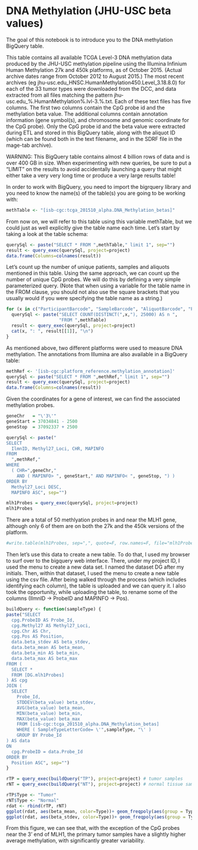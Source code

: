# DNA Methylation (JHU-USC beta values)
The goal of this notebook is to introduce you to the DNA methylation BigQuery table.

This table contains all available TCGA Level-3 DNA methylation data produced by the JHU-USC methylation pipeline using the Illumina Infinium Human Methylation 27k and 450k platforms, as of October 2015. (Actual archive dates range from October 2012 to August 2015.) The most recent archives (eg jhu-usc.edu_HNSC.HumanMethylation450.Level_3.18.8.0) for each of the 33 tumor types were downloaded from the DCC, and data extracted from all files matching the pattern jhu-usc.edu_%.HumanMethylation%.lvl-3.%.txt. Each of these text files has five columns. The first two columns contain the CpG probe id and the methylation beta value. The additional columns contain annotation information (gene symbol(s), and chromosome and genomic coordinate for the CpG probe). Only the CpG probe id and the beta value were extracted during ETL and stored in this BigQuery table, along with the aliquot ID (which can be found both in the text filename, and in the SDRF file in the mage-tab archive).

WARNING: This BigQuery table contains almost 4 billion rows of data and is over 400 GB in size. When experimenting with new queries, be sure to put a "LIMIT" on the results to avoid accidentally launching a query that might either take a very very long time or produce a very large results table!

In order to work with BigQuery, you need to import the bigrquery library and you need to know the name(s) of the table(s) you are going to be working with:

```r
methTable <- "[isb-cgc:tcga_201510_alpha.DNA_Methylation_betas]"
```

From now on, we will refer to this table using this variable methTable, but we could just as well explicitly give the table name each time.
Let's start by taking a look at the table schema:

```r
querySql <- paste("SELECT * FROM ",methTable," limit 1", sep="")
result <- query_exec(querySql, project=project)
data.frame(Columns=colnames(result))
```

Let's count up the number of unique patients, samples and aliquots mentioned in this table. Using the same approach, we can count up the number of unique CpG probes. We will do this by defining a very simple parameterized query. (Note that when using a variable for the table name in the FROM clause, you should not also use the square brackets that you usually would if you were specifying the table name as a string.)


```r
for (x in c("ParticipantBarcode", "SampleBarcode", "AliquotBarcode", "Probe_Id")) {
  querySql <- paste("SELECT COUNT(DISTINCT(",x,"), 25000) AS n ",
                    "FROM ",methTable)
  result <- query_exec(querySql, project=project)
  cat(x, ": ", result[[1]], "\n")
}
```

As mentioned above, two different platforms were used to measure DNA methylation. The annotations from Illumina are also available in a BigQuery table:

```r
methRef <- '[isb-cgc:platform_reference.methylation_annotation]'
querySql <- paste("SELECT * FROM ",methRef," limit 1", sep="")
result <- query_exec(querySql, project=project)
data.frame(Columns=colnames(result))
```

Given the coordinates for a gene of interest, we can find the associated methylation probes.

```r
geneChr   = "\'3\'"
geneStart = 37034841 - 2500
geneStop  = 37092337 + 2500

querySql <- paste("
SELECT
  IlmnID, Methyl27_Loci, CHR, MAPINFO
FROM
  ",methRef,"
WHERE
  ( CHR=",geneChr,"
    AND ( MAPINFO> ", geneStart," AND MAPINFO< ", geneStop, ") )
ORDER BY
  Methyl27_Loci DESC,
  MAPINFO ASC", sep="")

mlh1Probes = query_exec(querySql, project=project)
mlh1Probes
```

There are a total of 50 methlyation probes in and near the MLH1 gene, although only 6 of them are on both the 27k and the 450k versions of the platform.

```r
#write.table(mlh1Probes, sep=",", quote=F, row.names=F, file="mlh1Probes.csv")
```

Then let's use this data to create a new table. To do that, I used my browser to surf over to the bigquery web interface. There, under my project ID, I used the menu to create a new data set. I named the dataset DG after my initials. Then, within that dataset, I used the menu to create a new table using the csv file. After being walked through the process (which includes identifying each column), the table is uploaded and we can query it. I also took the opportunity, while uploading the table, to rename some of the columns (IlmnID -> ProbeID and MAPINFO -> Pos).

```r
buildQuery <- function(sampleType) {
paste("SELECT
  cpg.ProbeID AS Probe_Id,
  cpg.Methyl27 AS Methyl27_Loci,
  cpg.Chr AS Chr,
  cpg.Pos AS Position,
  data.beta_stdev AS beta_stdev,
  data.beta_mean AS beta_mean,
  data.beta_min AS beta_min,
  data.beta_max AS beta_max
FROM (
  SELECT *
  FROM [DG.mlh1Probes]
) AS cpg
JOIN (
  SELECT
    Probe_Id,
    STDDEV(beta_value) beta_stdev,
    AVG(beta_value) beta_mean,
    MIN(beta_value) beta_min,
    MAX(beta_value) beta_max
    FROM [isb-cgc:tcga_201510_alpha.DNA_Methylation_betas]
    WHERE ( SampleTypeLetterCode= \'",sampleType, "\' )
    GROUP BY Probe_Id
) AS data
ON
  cpg.ProbeID = data.Probe_Id
ORDER BY
  Position ASC", sep="")
}

rTP = query_exec(buildQuery("TP"), project=project) # tumor samples
rNT = query_exec(buildQuery("NT"), project=project) # normal tissue samples

rTP$Type <- "Tumor"
rNT$Type <- "Normal"
rdat <- rbind(rTP, rNT)
ggplot(rdat, aes(beta_mean, color=Type))+ geom_freqpoly(aes(group = Type))
ggplot(rdat, aes(beta_stdev, color=Type))+ geom_freqpoly(aes(group = Type))
```

From this figure, we can see that, with the exception of the CpG probes near the 3' end of MLH1, the primary tumor samples have a slightly higher average methylation, with significantly greater variability.

